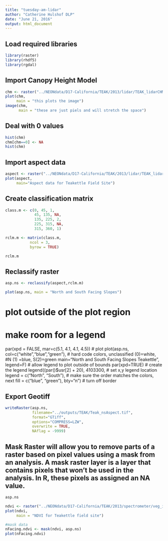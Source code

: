 ```yaml
---
title: "tuesday-am-lidar"
author: "Catherine Hulshof DLP"
date: "June 21, 2016"
output: html_document
---
```

## Load required libraries

```r

library(raster)
library(rhdf5)
library(rgdal)

```


## Import Canopy Height Model

```r

chm <- raster("../NEONdata/D17-California/TEAK/2013/lidar/TEAK_lidarCHM.tif")
plot(chm,
     main = "this plots the image")
image(chm,
      main = "these are just piels and will stretch the space")
```

## Deal with 0 values
```r
hist(chm)
chm[chm==0] <- NA
hist(chm)
```

## Import aspect data
```r
aspect <- raster("../NEONdata/D17-California/TEAK/2013/lidar/TEAK_lidarAspect.tif")
plot(aspect,
     main="Aspect data for Teakettle Field Site")
```

## Create classification matrix
```r

class.m <- c(0, 45, 1,
             45, 135, NA,
             135, 225, 2,
             225, 315, NA,
             315, 360, 1)

rclm.m <- matrix(class.m,
           ncol = 3,
           byrow = TRUE)

rclm.m

```

## Reclassify raster
```r
asp.ns <- reclassify(aspect,rclm.m)

plot(asp.ns, main = "North and South Facing Slopes")
```


# plot outside of the plot region

# make room for a legend
par(xpd = FALSE, mar=c(5.1, 4.1, 4.1, 4.5))
# plot
plot(asp.ns,
     col=c("white","blue","green"), # hard code colors, unclassified (0)=white,
		 #N (1) =blue, S(2)=green
     main="North and South Facing Slopes \nLower Teakettle",
     legend=F)
# allow legend to plot outside of bounds
par(xpd=TRUE)
# create the legend
legend((par()$usr[2] + 20), 4103300,  # set x,y legend location
       legend = c("North", "South"),  # make sure the order matches the colors, next
       fill = c("blue", "green"),
       bty="n") # turn off border
       

## Export Geotiff

```r

writeRaster(asp.ns,
            filename="../outputs/TEAK/Teak_nsAspect.tif",
            format="GTiff",
            options="COMPRESS=LZW",
            overwrite = TRUE,
            NAflag = -9999)

```

## Mask Raster will allow you to remove parts of a raster based on pixel values using a mask from an analysis. A mask raster layer is a layer that contains pixels that won’t be used in the analysis. In R, these pixels as assigned an NA value.

```r

asp.ns

ndvi <- raster("../NEONdata/D17-California/TEAK/2013/spectrometer/veg_index/TEAK_NDVI.tif")
plot(ndvi,
     main = "NDVI for Teakettle field site")

#mask data
nFacing.ndvi <- mask(ndvi, asp.ns)
plot(nFacing.ndvi)

```

